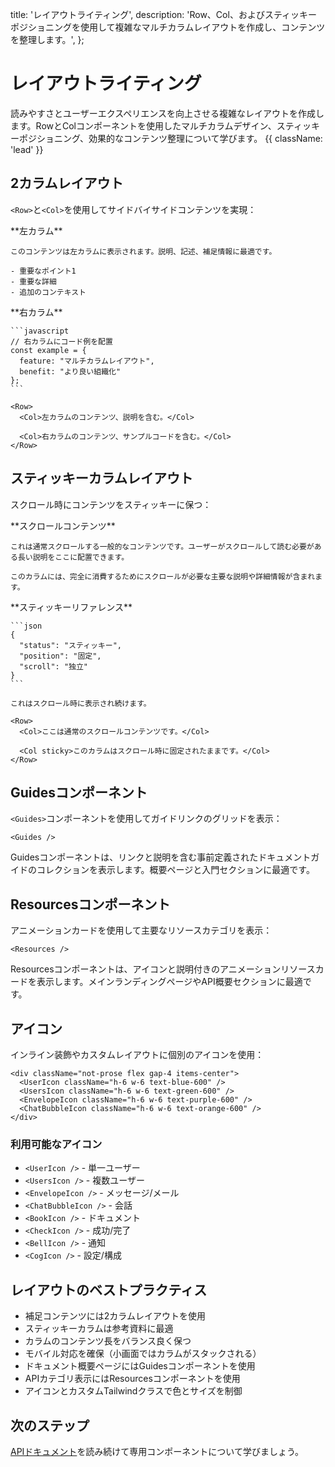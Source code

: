   title: 'レイアウトライティング',
  description:
    'Row、Col、およびスティッキーポジショニングを使用して複雑なマルチカラムレイアウトを作成し、コンテンツを整理します。',
};

# レイアウトライティング

読みやすさとユーザーエクスペリエンスを向上させる複雑なレイアウトを作成します。RowとColコンポーネントを使用したマルチカラムデザイン、スティッキーポジショニング、効果的なコンテンツ整理について学びます。 {{ className: 'lead' }}

## 2カラムレイアウト

`<Row>`と`<Col>`を使用してサイドバイサイドコンテンツを実現：

<Row>
  <Col>
    **左カラム**
    
    このコンテンツは左カラムに表示されます。説明、記述、補足情報に最適です。
    
    - 重要なポイント1
    - 重要な詳細
    - 追加のコンテキスト
  </Col>
  
  <Col>
    **右カラム**
    
    ```javascript
    // 右カラムにコード例を配置
    const example = {
      feature: "マルチカラムレイアウト",
      benefit: "より良い組織化"
    };
    ```
  </Col>
</Row>

```mdx
<Row>
  <Col>左カラムのコンテンツ、説明を含む。</Col>

  <Col>右カラムのコンテンツ、サンプルコードを含む。</Col>
</Row>
```

## スティッキーカラムレイアウト

スクロール時にコンテンツをスティッキーに保つ：

<Row>
  <Col>
    **スクロールコンテンツ**
    
    これは通常スクロールする一般的なコンテンツです。ユーザーがスクロールして読む必要がある長い説明をここに配置できます。
    
    このカラムには、完全に消費するためにスクロールが必要な主要な説明や詳細情報が含まれます。
  </Col>
  
  <Col sticky>
    **スティッキーリファレンス**
    
    ```json
    {
      "status": "スティッキー",
      "position": "固定",
      "scroll": "独立"
    }
    ```
    
    これはスクロール時に表示され続けます。
  </Col>
</Row>

```mdx
<Row>
  <Col>ここは通常のスクロールコンテンツです。</Col>

  <Col sticky>このカラムはスクロール時に固定されたままです。</Col>
</Row>
```

## Guidesコンポーネント

`<Guides>`コンポーネントを使用してガイドリンクのグリッドを表示：

<Guides />

```mdx
<Guides />
```

Guidesコンポーネントは、リンクと説明を含む事前定義されたドキュメントガイドのコレクションを表示します。概要ページと入門セクションに最適です。

## Resourcesコンポーネント

アニメーションカードを使用して主要なリソースカテゴリを表示：

<Resources />

```mdx
<Resources />
```

Resourcesコンポーネントは、アイコンと説明付きのアニメーションリソースカードを表示します。メインランディングページやAPI概要セクションに最適です。

## アイコン

インライン装飾やカスタムレイアウトに個別のアイコンを使用：

<div className="not-prose flex gap-4 items-center">
  <UserIcon className="h-6 w-6 text-blue-600" />
  <UsersIcon className="h-6 w-6 text-green-600" />
  <EnvelopeIcon className="h-6 w-6 text-purple-600" />
  <ChatBubbleIcon className="h-6 w-6 text-orange-600" />
  <BookIcon className="h-6 w-6 text-red-600" />
  <CheckIcon className="h-6 w-6 text-emerald-600" />
  <BellIcon className="h-6 w-6 text-yellow-600" />
  <CogIcon className="h-6 w-6 text-gray-600" />
</div>

```mdx
<div className="not-prose flex gap-4 items-center">
  <UserIcon className="h-6 w-6 text-blue-600" />
  <UsersIcon className="h-6 w-6 text-green-600" />
  <EnvelopeIcon className="h-6 w-6 text-purple-600" />
  <ChatBubbleIcon className="h-6 w-6 text-orange-600" />
</div>
```

### 利用可能なアイコン

- `<UserIcon />` - 単一ユーザー
- `<UsersIcon />` - 複数ユーザー
- `<EnvelopeIcon />` - メッセージ/メール
- `<ChatBubbleIcon />` - 会話
- `<BookIcon />` - ドキュメント
- `<CheckIcon />` - 成功/完了
- `<BellIcon />` - 通知
- `<CogIcon />` - 設定/構成

## レイアウトのベストプラクティス

- 補足コンテンツには2カラムレイアウトを使用
- スティッキーカラムは参考資料に最適
- カラムのコンテンツ長をバランス良く保つ
- モバイル対応を確保（小画面ではカラムがスタックされる）
- ドキュメント概要ページにはGuidesコンポーネントを使用
- APIカテゴリ表示にはResourcesコンポーネントを使用
- アイコンとカスタムTailwindクラスで色とサイズを制御

## 次のステップ

[APIドキュメント](/writing-api)を読み続けて専用コンポーネントについて学びましょう。
